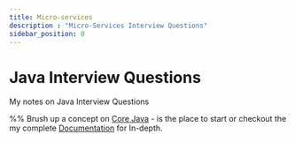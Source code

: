 ```yaml
---
title: Micro-services
description : "Micro-Services Interview Questions"
sidebar_position: 0
---
```


# Java Interview Questions

My notes on Java Interview Questions

%% Brush up a concept on [Core Java](./core-java.mdx) - is the place to start or checkout the my complete [Documentation](https://docs.google.com/document/d/1CikqkyjBWK366jZS4SmM_RyAecz0nCXF94MnAF4VUOc/edit) for In-depth.


